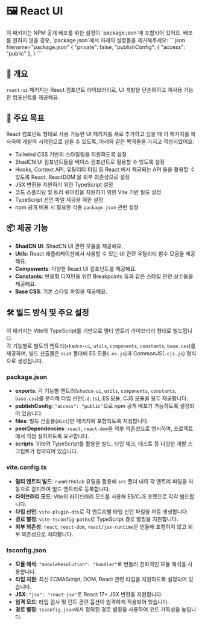 
# 🖼️ React UI

<Callout type="info">
  이 패키지는 NPM 공개 배포를 위한 설정이 `package.json`에 포함되어 있어요.
  배포를 원하지 않을 경우, `package.json`에서 아래의 설정들을 제거해주세요:
  ```json filename="package.json"
  {
    "private": false,
    "publishConfig": {
      "access": "public"
    },
  }
  ```
</Callout>

## 📖 개요

`react-ui` 패키지는 React 컴포넌트 라이브러리로, UI 개발을 단순화하고 재사용 가능한 컴포넌트를 제공해요.

## 🎯 주요 목표

React 컴포넌트 형태로 사용 가능한 UI 패키지를 새로 추가하고 싶을 때 이 패키지를 복사하여 개발의 시작점으로 삼을 수 있도록,
아래와 같은 목적들을 가지고 작성되었어요:

- Tailwind CSS 기반의 스타일링을 지원하도록 설정
- ShadCN UI 컴포넌트들을 베이스 컴포넌트로 활용할 수 있도록 설정
- Hooks, Context API, 유틸리티 타입 등 React 에서 제공되는 API 들을 활용할 수 있도록 React, ReactDOM 을 외부 의존성으로 설정
- JSX 변환을 지원하기 위한 TypeScript 설정
- 코드 스플리팅 및 트리 쉐이킹을 지원하기 위한 Vite 기반 빌드 설정
- TypeScript 선언 파일 제공을 위한 설정
- npm 공개 배포 시 필요한 각종 `package.json` 관련 설정

## 📦 제공 기능

- <CodeRepositoryLink href="/packages/react-ui/src/base/shadcn-ui">**ShadCN UI**</CodeRepositoryLink>: ShadCN UI 관련 모듈을 제공해요.
- <CodeRepositoryLink href="/packages/react-ui/src/lib/utils.ts">**Utils**</CodeRepositoryLink>: React 애플리케이션에서 사용할 수 있는 UI 관련 유틸리티 함수 모음을 제공해요.
- <CodeRepositoryLink href="/packages/react-ui/src/components">**Components**</CodeRepositoryLink>: 다양한 React UI 컴포넌트를 제공해요.
- <CodeRepositoryLink href="/packages/react-ui/src/constants">**Constants**</CodeRepositoryLink>: 반응형 디자인을 위한 Breakpoints 등과 같은 스타일 관련 상수들을 제공해요.
- <CodeRepositoryLink href="/packages/react-ui/src/styles">**Base CSS**</CodeRepositoryLink>: 기본 스타일 파일을 제공해요.

## 🛠️ 빌드 방식 및 주요 설정

이 패키지는 Vite와 TypeScript를 기반으로 멀티 엔트리 라이브러리 형태로 빌드됩니다.  
각 기능별로 별도의 엔트리(`shadcn-ui`, `utils`, `components`, `constants`, `base.css`)를 제공하며, 빌드 산출물은 `dist` 폴더에 ES 모듈(`.es.js`)과 CommonJS(`.cjs.js`) 형식으로 생성됩니다.

### package.json

- **exports**: 각 기능별 엔트리(`shadcn-ui`, `utils`, `components`, `constants`, `base.css`)를 분리해 타입 선언(`.d.ts`), ES 모듈, CJS 모듈을 모두 제공합니다.
- **publishConfig**: `"access": "public"`으로 npm 공개 배포가 가능하도록 설정되어 있습니다.
- **files**: 빌드 산출물(`dist`)만 패키지에 포함되도록 지정합니다.
- **peerDependencies**: `react`, `react-dom`을 외부 의존성으로 명시하여, 프로젝트에서 직접 설치하도록 요구합니다.
- **scripts**: Vite와 TypeScript를 활용한 빌드, 타입 체크, 테스트 등 다양한 개발 스크립트가 정의되어 있습니다.

### vite.config.ts

- **멀티 엔트리 빌드**: `runWithGlob` 유틸을 활용해 `src` 폴더 내의 각 엔트리 파일을 자동으로 감지하여 빌드 엔트리로 등록합니다.
- **라이브러리 모드**: Vite의 라이브러리 모드를 사용해 ES/CJS 포맷으로 각각 빌드합니다.
- **타입 선언**: `vite-plugin-dts`로 각 엔트리별 타입 선언 파일을 자동 생성합니다.
- **경로 별칭**: `vite-tsconfig-paths`로 TypeScript 경로 별칭을 지원합니다.
- **외부 의존성**: `react`, `react-dom`, `react/jsx-runtime`은 번들에 포함하지 않고 외부 의존성으로 처리합니다.

### tsconfig.json

- **모듈 해석**: `"moduleResolution": "bundler"`로 번들러 친화적인 모듈 해석을 사용합니다.
- **타입 지원**: 최신 ECMAScript, DOM, React 관련 타입을 지원하도록 설정되어 있습니다.
- **JSX**: `"jsx": "react-jsx"`로 React 17+ JSX 변환을 지원합니다.
- **엄격 모드**: 타입 검사 및 린트 관련 옵션이 엄격하게 적용되어 있습니다.
- **경로 별칭**: `tsconfig.json`에서 정의된 경로 별칭을 사용하여 코드 가독성을 높입니다.
